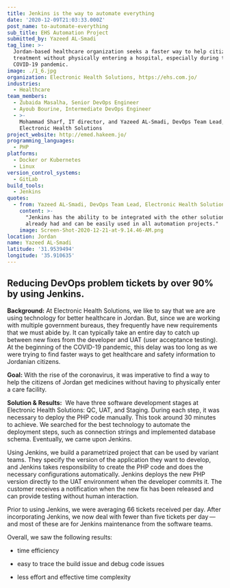 ```yaml
---
title: Jenkins is the way to automate everything
date: '2020-12-09T21:03:33.000Z'
post_name: to-automate-everything
sub_title: EHS Automation Project
submitted_by: Yazeed AL-Smadi
tag_line: >-
  Jordan-based healthcare organization seeks a faster way to help citizens get
  treatment without physically entering a hospital, especially during the
  COVID-19 pandemic.
image: ./1_6.jpg
organization: Electronic Health Solutions, https://ehs.com.jo/
industries:
  - Healthcare
team_members:
  - Zubaida Masalha, Senior DevOps Engineer
  - Ayoub Bourine, Intermediate DevOps Engineer
  - >-
    Mohammad Sharf, IT director, and Yazeed AL-Smadi, DevOps Team Lead,
    Electronic Health Solutions
project_website: http://emed.hakeem.jo/
programming_languages:
  - PHP
platforms:
  - Docker or Kubernetes
  - Linux
version_control_systems:
  - GitLab
build_tools:
  - Jenkins
quotes:
  - from: Yazeed AL-Smadi, DevOps Team Lead, Electronic Health Solutions
    content: >-
      "Jenkins has the ability to be integrated with the other solutions we
      already had and can be easily used in all automation projects."
    image: Screen-Shot-2020-12-21-at-9.14.46-AM.png
location: Jordan
name: Yazeed AL-Smadi
latitude: '31.9539494'
longitude: '35.910635'
---
```

## Reducing DevOps problem tickets by over 90% by using Jenkins.

**Background:** At Electronic Health Solutions, we like to say that we are are using technology for better healthcare in Jordan. But, since we are working with multiple government bureaus, they frequently have new requirements that we must abide by. It can typically take an entire day to catch up between new fixes from the developer and UAT (user acceptance testing). At the beginning of the COVID-19 pandemic, this delay was too long as we were trying to find faster ways to get healthcare and safety information to Jordanian citizens.

**Goal:** With the rise of the coronavirus, it was imperative to find a way to help the citizens of Jordan get medicines without having to physically enter a care facility.

<Testimonal idx="0" />

**Solution & Results:**  We have three software development stages at Electronic Health Solutions: QC, UAT, and Staging. During each step, it was necessary to deploy the PHP code manually. This took around 30 minutes to achieve. We searched for the best technology to automate the deployment steps, such as connection strings and implemented database schema. Eventually, we came upon Jenkins.

Using Jenkins, we build a parametrized project that can be used by variant teams. They specify the version of the application they want to develop, and Jenkins takes responsibility to create the PHP code and does the necessary configurations automatically. Jenkins deploys the new PHP version directly to the UAT environment when the developer commits it. The customer receives a notification when the new fix has been released and can provide testing without human interaction.

Prior to using Jenkins, we were averaging 66 tickets received per day. After incorporating Jenkins, we now deal with fewer than five tickets per day — and most of these are for Jenkins maintenance from the software teams.

Overall, we saw the following results:

-   time efficiency

-   easy to trace the build issue and debug code issues

-   less effort and effective time complexity
